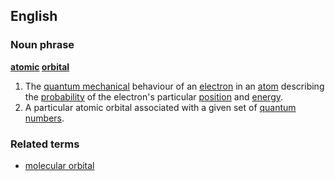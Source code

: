 ==English==
===Noun phrase===
{{wikipedia}}
'''[[atomic]] [[orbital]]'''
#The [[quantum mechanics|quantum mechanical]] behaviour of an [[electron]] in an [[atom]] describing the [[probability]] of the electron's particular [[position]] and [[energy]].
#A particular atomic orbital associated with a given set of [[quantum number]]s.
===Related terms===
*[[molecular orbital]]